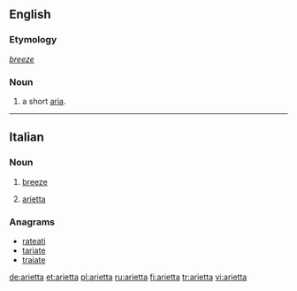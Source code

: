 ==English==

===Etymology===
{{etyl|it|en}} ''[[breeze]]''

===Noun===
{{en-noun}}

# {{context|music}} a short [[aria]].

----

==Italian==

===Noun===
{{it-noun|ariett|f|a|e}}

# [[breeze]]
# {{context|music|lang=it}} [[#English|arietta]]

===Anagrams===
* [[rateati#Italian|rateati]]
* [[tariate#Italian|tariate]]
* [[traiate#Italian|traiate]]

[[de:arietta]]
[[et:arietta]]
[[pl:arietta]]
[[ru:arietta]]
[[fi:arietta]]
[[tr:arietta]]
[[vi:arietta]]